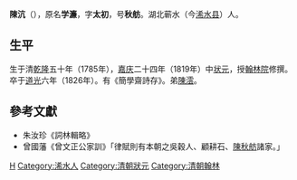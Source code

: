 {{Otheruses|other=名为陈太初的其他人物|陈太初}}

'''陳沆'''（{{bd|1785年||1826年|catIdx=C陳}}），原名'''学濂'''，字'''太初'''，号'''秋舫'''。湖北蕲水（今[[浠水县|浠水县]]）人。

== 生平 ==
生于清[[乾隆|乾隆]]五十年（1785年），[[嘉庆|嘉庆]]二十四年（1819年）中[[状元|状元]]，授[[翰林院|翰林院]]修撰。卒于[[道光|道光]]六年（1826年）。有《簡學齋詩存》。弟[[陳澐|陳澐]]。

==參考文獻==
*朱汝珍《詞林輯略》
*曾國藩《曾文正公家訓》「律賦則有本朝之吳穀人、顧耕石、[https://ctext.org/library.pl?if=gb&file=27284&page=13 陳秋舫]諸家。」

{{嘉庆二十四年己卯恩科殿试金榜}}

{{Authority control}}

{{DEFAULTSORT:Chen陳}}
[[Category:陳姓|H]]
[[Category:浠水人|Category:浠水人]]
[[Category:清朝狀元|Category:清朝狀元]]
[[Category:清朝翰林|Category:清朝翰林]]


{{清朝人物小作品}}